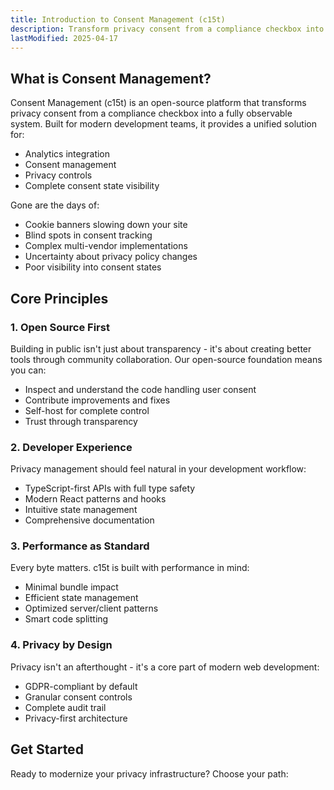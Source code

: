 ```yaml
---
title: Introduction to Consent Management (c15t)
description: Transform privacy consent from a compliance checkbox into a fully observable system. Built for modern development teams, c15t unifies analytics, consent tracking, and privacy controls into a single performant solution - no more slow cookie banners or blind spots in user privacy choices.
lastModified: 2025-04-17
---
```


## What is Consent Management?

Consent Management (c15t) is an open-source platform that transforms privacy consent from a compliance checkbox into a fully observable system. Built for modern development teams, it provides a unified solution for:

- Analytics integration
- Consent management
- Privacy controls
- Complete consent state visibility

Gone are the days of:

- Cookie banners slowing down your site
- Blind spots in consent tracking
- Complex multi-vendor implementations
- Uncertainty about privacy policy changes
- Poor visibility into consent states

## Core Principles

### 1. Open Source First

Building in public isn't just about transparency - it's about creating better tools through community collaboration. Our open-source foundation means you can:

- Inspect and understand the code handling user consent
- Contribute improvements and fixes
- Self-host for complete control
- Trust through transparency

### 2. Developer Experience

Privacy management should feel natural in your development workflow:

- TypeScript-first APIs with full type safety
- Modern React patterns and hooks
- Intuitive state management
- Comprehensive documentation

### 3. Performance as Standard

Every byte matters. c15t is built with performance in mind:

- Minimal bundle impact
- Efficient state management
- Optimized server/client patterns
- Smart code splitting

### 4. Privacy by Design

Privacy isn't an afterthought - it's a core part of modern web development:

- GDPR-compliant by default
- Granular consent controls
- Complete audit trail
- Privacy-first architecture

## Get Started

Ready to modernize your privacy infrastructure? Choose your path:

<Cards>
  <Card title="Quick Start Guide" description="Set up c15t in your project in under 5 minutes" href="/docs/frameworks/react/quickstart" />

  <Card title="Open Source" description="Contribute to c15t and help build a better privacy infrastructure" href="/docs/oss" />
</Cards>
